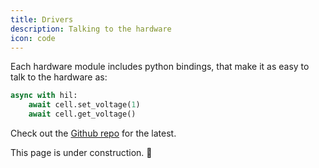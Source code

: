 ```yaml
---
title: Drivers
description: Talking to the hardware
icon: code
---
```


Each hardware module includes python bindings, that make it as easy to talk to the hardware as:

```python
async with hil:
    await cell.set_voltage(1)
    await cell.get_voltage()
```

Check out the [Github repo](https://github.com/atopile/hil/tree/main/software/hil/drivers) for the latest.

<Note>
    This page is under construction. 🚧
</Note>
